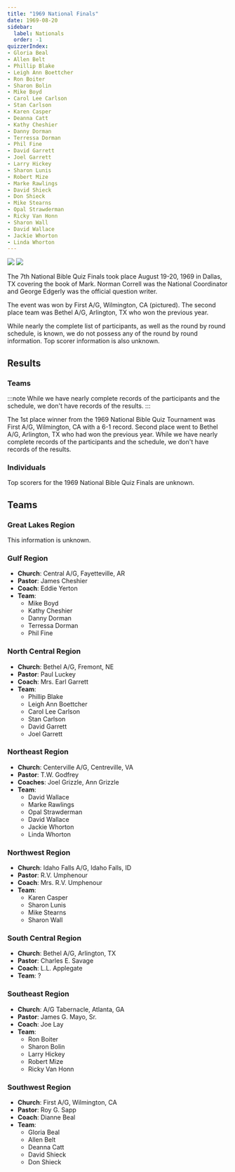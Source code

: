 ```yaml
---
title: "1969 National Finals"
date: 1969-08-20
sidebar:
  label: Nationals
  order: -1
quizzerIndex:
- Gloria Beal
- Allen Belt
- Phillip Blake
- Leigh Ann Boettcher
- Ron Boiter
- Sharon Bolin
- Mike Boyd
- Carol Lee Carlson
- Stan Carlson
- Karen Casper
- Deanna Catt
- Kathy Cheshier
- Danny Dorman
- Terressa Dorman
- Phil Fine
- David Garrett
- Joel Garrett
- Larry Hickey
- Sharon Lunis
- Robert Mize
- Marke Rawlings
- David Shieck
- Don Shieck
- Mike Stearns
- Opal Strawderman
- Ricky Van Honn
- Sharon Wall
- David Wallace
- Jackie Whorton
- Linda Whorton
---
```



<div class="flex justify-center">
    <img src="/assets/1969/nats1969smcover.jpg" class="mt-0 mr-4" style="max-height:400px" />
    <img src="/assets/1969/CA-Wilmington.jpg" class="mt-0" style="max-height:400px" />
</div>
 
The 7th National Bible Quiz Finals took place August 19-20, 1969 in Dallas, TX covering the book of Mark. Norman Correll was the National Coordinator and George Edgerly was the official question writer.

The event was won by First A/G, Wilmington, CA (pictured). The second place team was Bethel A/G, Arlington, TX who won the previous year.

While nearly the complete list of participants, as well as the round by round schedule, is known, we do not possess any of the round by round information. Top scorer information is also unknown.

## Results

### Teams

:::note
While we have nearly complete records of the participants and the schedule, we don't have records of the results.
:::

The 1st place winner from the 1969 National Bible Quiz Tournament was First A/G, Wilmington, CA with a 6-1 record. Second place went to Bethel A/G, Arlington, TX who had won the previous year. While we have nearly complete records of the participants and the schedule, we don't have records of the results.

### Individuals

Top scorers for the 1969 National Bible Quiz Finals are unknown.

## Teams

### Great Lakes Region

This information is unknown.

### Gulf Region

* **Church**: Central A/G, Fayetteville, AR
* **Pastor**: James Cheshier
* **Coach**: Eddie Yerton
* **Team**:
    * Mike Boyd
    * Kathy Cheshier
    * Danny Dorman
    * Terressa Dorman
    * Phil Fine

### North Central Region

* **Church**: Bethel A/G, Fremont, NE
* **Pastor**: Paul Luckey
* **Coach**: Mrs. Earl Garrett
* **Team**:
    * Phillip Blake
    * Leigh Ann Boettcher
    * Carol Lee Carlson
    * Stan Carlson
    * David Garrett
    * Joel Garrett

### Northeast Region

* **Church**: Centerville A/G, Centreville, VA
* **Pastor**: T.W. Godfrey
* **Coaches**: Joel Grizzle, Ann Grizzle
* **Team**:
    * David Wallace
    * Marke Rawlings
    * Opal Strawderman
    * David Wallace
    * Jackie Whorton
    * Linda Whorton

### Northwest Region

* **Church**: Idaho Falls A/G, Idaho Falls, ID
* **Pastor**: R.V. Umphenour
* **Coach**: Mrs. R.V. Umphenour
* **Team**:
    * Karen Casper
    * Sharon Lunis
    * Mike Stearns
    * Sharon Wall

### South Central Region

* **Church**: Bethel A/G, Arlington, TX
* **Pastor**: Charles E. Savage
* **Coach**: L.L. Applegate
* **Team**: ?

### Southeast Region

* **Church**: A/G Tabernacle, Atlanta, GA
* **Pastor**: James G. Mayo, Sr.
* **Coach**: Joe Lay
* **Team**:
    * Ron Boiter
    * Sharon Bolin
    * Larry Hickey
    * Robert Mize
    * Ricky Van Honn

<TeamRosterCard
  source="/assets/1969/CA-Wilmington2.jpg"
  alt="First A/G, Wilmington, CA">
### Southwest Region

* **Church**: First A/G, Wilmington, CA
* **Pastor**: Roy G. Sapp
* **Coach**: Dianne Beal
* **Team**:
    * Gloria Beal
    * Allen Belt
    * Deanna Catt
    * David Shieck
    * Don Shieck
</TeamRosterCard>
